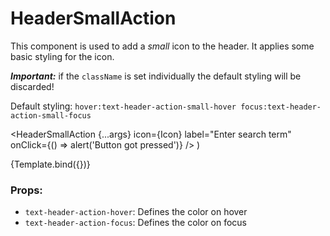 
<Meta
  title="Components/Header/HeaderSmallAction"
  component={HeaderSmallAction}
/>

# HeaderSmallAction

This component is used to add a _small_ icon to the header. It applies some basic styling for the icon.

**_Important:_** if the `className` is set individually the default styling will be discarded!

Default styling: `hover:text-header-action-small-hover focus:text-header-action-small-focus`

  <HeaderSmallAction
    {...args}
    icon={Icon}
    label="Enter search term"
    onClick={() => alert('Button got pressed')}
  />
)

<Canvas>
  <Story name="Default">{Template.bind({})}</Story>
</Canvas>

### Props:

- `text-header-action-hover`: Defines the color on hover
- `text-header-action-focus`: Defines the color on focus

<ArgsTable story="Default" />
